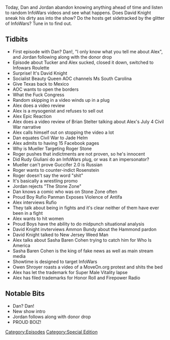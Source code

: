 {{DISPLAYTITLE:
    InfoWars Roulette #2
}}{{Episode
    | title           = InfoWars Roulette #2
    | caption         = [https://knowledgefight.libsyn.com/knowledge-fight-infowars-roulette-2 Listen to this episode on Libsyn]
    | episodeNumber   = S006
    | length          = 01:46:03
    | airDate         = July 20, 2018
    | episodeType     = [[:Category:Special Edition|Special Edition]]
    | appearance      = [[Tucker Carlson]], [[Alex Jones]], [[David Knight]], [[AOC]], [[Brian Stelter]], [[Bill Maher]], [[Rob Reiner]], [[Roger Stone]], [[Rudy Giuliani]], [[Travis Irvine]], [[Rufio Panman]], [[Owen Shroyer]], [[Sasha Baren Cohen]], [[Rod Rosenstein]], [[Ammon Bundy]], [[Hammonds]], [[New Jersey Weed Man]]
    | previousEpisode = [[182: Pay-To-Play Satan Fears]]
    | nextEpisode     = [[183: February 12-16, 2009]]
}}

{{Stub}}

Today, Dan and Jordan abandon knowing anything ahead of time and listen to random InfoWars videos and see what happens. Does David Knight sneak his dirty ass into the show? Do the hosts get sidetracked by the glitter of InfoWars? Tune in to find out.

==Tidbits ==

*First episode with Dan? Dan!, "I only know what you tell me about Alex", and Jordan following along with the donor drop
*Episode about Tucker and Alex sucked, closed it down, switched to Infowars Roulette
*Surprise! It's David Knight
*Socialist Beauty Queen AOC channels Ms South Carolina
*Give Texas back to Mexico
*AOC wants to open the borders
*What the Fuck Congress
*Random skipping in a video winds up in a plug
*Alex does a video review
*Alex is a mysogenist and refuses to sell out
*Alex Epic Reaction
*Alex does a video review of Brian Stelter talking about Alex's July 4 Civil War narrative
*Alex calls himself out on stopping the video a lot
*Dan equates Civil War to Jade Helm
*Alex admits to having 15 Facebook pages
*Why is Mueller Targeting Roger Stone
*Roger pushes that indictments are not proven, so he's innocent
*Did Rudy Giuliani do an InfoWars plug, or was it an impersonator?
*Mueller can't prove Guccifer 2.0 is Russian
*Roger wants to counter-indict Rosenstein
*Roger doesn't say the word "shit"
*It's basically a wrestling promo
*Jordan rejects "The Stone Zone"
*Dan knows a comic who was on Stone Zone often
*Proud Boy Rufio Panman Exposes Violence of Antifa
*Alex interviews Rufio
*They talk about being in fights and it's clear neither of them have ever been in a fight
*Alex wants to hit women
*Proud Boys have the ability to do midpunch situational analysis
*David Knight invterviews Ammon Bundy about the Hammond pardon
*David Knight talked to New Jersey Weed Man
*Alex talks about Sasha Baren Cohen trying to catch him for Who Is America
*Sasha Baren Cohen is the king of fake news as well as main stream media
*Showtime is designed to target InfoWars
*Owen Shroyer roasts a video of a MoveOn.org protest and shits the bed
*Alex has let the trademark for Super Male Vitality lapse
*Alex has filed trademarks for Honor Roll and Firepower Radio

==Notable Bits==

*Dan? Dan!
*New show intro
*Jordan follows along with donor drop
*PROUD BOIZ!

[[Category:Episodes]]
[[Category:Special Edition]]